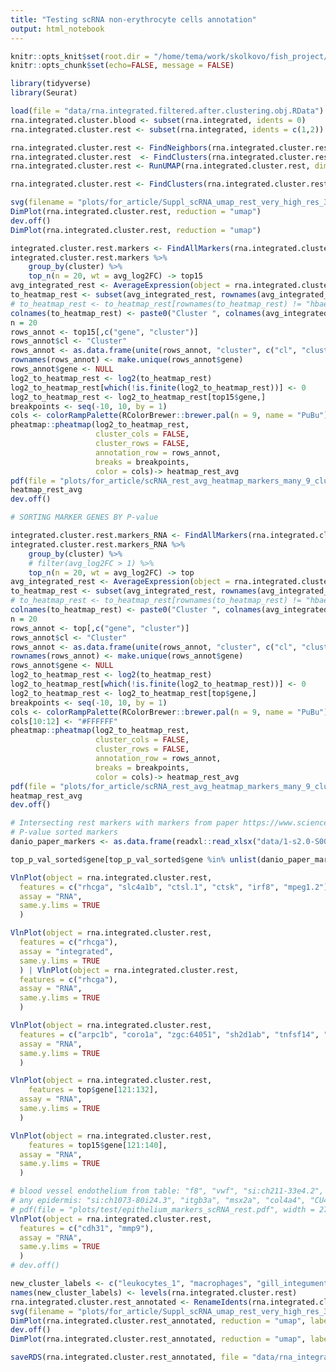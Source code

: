 ```yaml
---
title: "Testing scRNA non-erythrocyte cells annotation"
output: html_notebook
---
```



```r
knitr::opts_knit$set(root.dir = "/home/tema/work/skolkovo/fish_project/")
knitr::opts_chunk$set(echo=FALSE, message = FALSE)
```

```r
library(tidyverse)
library(Seurat)
```

```r
load(file = "data/rna.integrated.filtered.after.clustering.obj.RData")
rna.integrated.cluster.blood <- subset(rna.integrated, idents = 0)
rna.integrated.cluster.rest <- subset(rna.integrated, idents = c(1,2))
```

```r
rna.integrated.cluster.rest <- FindNeighbors(rna.integrated.cluster.rest, dims = 1:15)
rna.integrated.cluster.rest  <- FindClusters(rna.integrated.cluster.rest, resolution = 0.15)
rna.integrated.cluster.rest <- RunUMAP(rna.integrated.cluster.rest, dims = 1:15)

rna.integrated.cluster.rest <- FindClusters(rna.integrated.cluster.rest, resolution = 0.3)


```

```r
svg(filename = "plots/for_article/Suppl_scRNA_umap_rest_very_high_res_3.svg")
DimPlot(rna.integrated.cluster.rest, reduction = "umap")
dev.off()
DimPlot(rna.integrated.cluster.rest, reduction = "umap")
```

```r
integrated.cluster.rest.markers <- FindAllMarkers(rna.integrated.cluster.rest, only.pos = TRUE, min.pct = 0.25, logfc.threshold = 0.15)
integrated.cluster.rest.markers %>%
    group_by(cluster) %>%
    top_n(n = 20, wt = avg_log2FC) -> top15
avg_integrated_rest <- AverageExpression(object = rna.integrated.cluster.rest)[[2]]
to_heatmap_rest <- subset(avg_integrated_rest, rownames(avg_integrated_rest) %in% top15$gene)
# to_heatmap_rest <- to_heatmap_rest[rownames(to_heatmap_rest) != "hbae5",]
colnames(to_heatmap_rest) <- paste0("Cluster ", colnames(avg_integrated_rest))
n = 20
rows_annot <- top15[,c("gene", "cluster")]
rows_annot$cl <- "Cluster"
rows_annot <- as.data.frame(unite(rows_annot, "cluster", c("cl", "cluster"), sep = " "))
rownames(rows_annot) <- make.unique(rows_annot$gene)
rows_annot$gene <- NULL
log2_to_heatmap_rest <- log2(to_heatmap_rest)
log2_to_heatmap_rest[which(!is.finite(log2_to_heatmap_rest))] <- 0
log2_to_heatmap_rest <- log2_to_heatmap_rest[top15$gene,]
breakpoints <- seq(-10, 10, by = 1)
cols <- colorRampPalette(RColorBrewer::brewer.pal(n = 9, name = "PuBu"))(length(breakpoints))
pheatmap::pheatmap(log2_to_heatmap_rest, 
                   cluster_cols = FALSE, 
                   cluster_rows = FALSE, 
                   annotation_row = rows_annot,
                   breaks = breakpoints,
                   color = cols)-> heatmap_rest_avg
pdf(file = "plots/for_article/scRNA_rest_avg_heatmap_markers_many_9_clusters.pdf", height = 21)
heatmap_rest_avg
dev.off()

```

```r
# SORTING MARKER GENES BY P-value

integrated.cluster.rest.markers_RNA <- FindAllMarkers(rna.integrated.cluster.rest, only.pos = TRUE, min.pct = 0.25, logfc.threshold = 0.15, assay = "RNA")
integrated.cluster.rest.markers_RNA %>%
    group_by(cluster) %>%
    # filter(avg_log2FC > 1) %>% 
    top_n(n = 20, wt = avg_log2FC) -> top
avg_integrated_rest <- AverageExpression(object = rna.integrated.cluster.rest, assays = "RNA")[[1]]
to_heatmap_rest <- subset(avg_integrated_rest, rownames(avg_integrated_rest) %in% top$gene)
# to_heatmap_rest <- to_heatmap_rest[rownames(to_heatmap_rest) != "hbae5",]
colnames(to_heatmap_rest) <- paste0("Cluster ", colnames(avg_integrated_rest))
n = 20
rows_annot <- top[,c("gene", "cluster")]
rows_annot$cl <- "Cluster"
rows_annot <- as.data.frame(unite(rows_annot, "cluster", c("cl", "cluster"), sep = " "))
rownames(rows_annot) <- make.unique(rows_annot$gene)
rows_annot$gene <- NULL
log2_to_heatmap_rest <- log2(to_heatmap_rest)
log2_to_heatmap_rest[which(!is.finite(log2_to_heatmap_rest))] <- 0
log2_to_heatmap_rest <- log2_to_heatmap_rest[top$gene,]
breakpoints <- seq(-10, 10, by = 1)
cols <- colorRampPalette(RColorBrewer::brewer.pal(n = 9, name = "PuBu"))(length(breakpoints))
cols[10:12] <- "#FFFFFF"
pheatmap::pheatmap(log2_to_heatmap_rest, 
                   cluster_cols = FALSE, 
                   cluster_rows = FALSE, 
                   annotation_row = rows_annot,
                   breaks = breakpoints,
                   color = cols)-> heatmap_rest_avg
pdf(file = "plots/for_article/scRNA_rest_avg_heatmap_markers_many_9_clusters_ASSAY_RNA.pdf", height = 21)
heatmap_rest_avg
dev.off()

```

```r
# Intersecting rest markers with markers from paper https://www.sciencedirect.com/science/article/pii/S0012160619304919?via%3Dihub#appsec1
# P-value sorted markers
danio_paper_markers <- as.data.frame(readxl::read_xlsx("data/1-s2.0-S0012160619304919-mmc7.xlsx"))

top_p_val_sorted$gene[top_p_val_sorted$gene %in% unlist(danio_paper_markers[-1,9:24])]
```



```r
VlnPlot(object = rna.integrated.cluster.rest,
  features = c("rhcga", "slc4a1b", "ctsl.1", "ctsk", "irf8", "mpeg1.2"), 
  assay = "RNA", 
  same.y.lims = TRUE
  )
```

```r
VlnPlot(object = rna.integrated.cluster.rest,
  features = c("rhcga"), 
  assay = "integrated", 
  same.y.lims = TRUE
  ) | VlnPlot(object = rna.integrated.cluster.rest,
  features = c("rhcga"), 
  assay = "RNA", 
  same.y.lims = TRUE
  )
```

```r
VlnPlot(object = rna.integrated.cluster.rest,
  features = c("arpc1b", "coro1a", "zgc:64051", "sh2d1ab", "tnfsf14", "sftpbb"), 
  assay = "RNA", 
  same.y.lims = TRUE
  )
```

```r
VlnPlot(object = rna.integrated.cluster.rest,
    features = top$gene[121:132], 
  assay = "RNA", 
  same.y.lims = TRUE
  )
```

```r
VlnPlot(object = rna.integrated.cluster.rest,
    features = top15$gene[121:140], 
  assay = "RNA", 
  same.y.lims = TRUE
  )
```




```r
# blood vessel endothelium from table: "f8", "vwf", "si:ch211-33e4.2", "ccm2l", "ecscr", "flt1", "tie1", "sele", "clec14a", "gpr182", "myct1b", "gata5", "myct1a", "edn2", "pecam1", "si:ch211-145b13.6", "mrc1a", "lyve1b", "sele", "stab2", "CU927890.1", "gpr182", "rasip1", "stab1", "tie1", "myct1a", "tek", "scarf1", "si:ch211-33e4.2", "myct1b", "flt4", "clec14a", "notchl", "myct1b", "flt1", "pecam1", "si:ch211-33e4.2", "tie1", "ecscr", "myct1a", "scarf1", "rasip1", "ccm2l", "ushbp1", "micall2a", "arhgef9b", "clec14a", "f2rl2"
# any epidermis: "si:ch1073-80i24.3", "itgb3a", "msx2a", "col4a4", "CU469568.1", "cpz", "col5a3b", "lamb4", "si:ch211-241e1.3", "zgc:154006", "fgfbp1b", "olfm2b", "si:dkey-91f15.8", "myof", "col4a3", "wnt6b", "si:dkey-18p12.4", "itgb3a", "tlx1", "arhgef25b", "dkk1a", "def6c", "cyp26a1", "lrata", "adra1d", "col4a4", "si:ch211-213d14.2", "col4a3", "wnt6b", "adam28", "nkx2.7", "nkx2.3", "itih5", "bhlha9", "tspearb", "adamtsl7", "srpx2", "sp6", "glsl", "vcana", "msx2a", "hapln3", "hhipl2", "and3", "mxc", "dkk1a", "col4a3", "dlx2b", "shhb", "nkx3.3", "pitx1", "sp6", "shha", "foxa2", "ociad2", "inhbaa", "abi3b", "vgll4l", "pitx2", "nkx2.3", "afap1l1a", "frem2a", "tp63", "CABZ01024499.1", "zgc:136254", "adamtsl7", "zgc:173443", "si:ch211-167j6.4", "wnt5a", "bhlha9", "si:ch211-182p11.1", "mslna", "BX004816.1", "si:ch211-251f6.6", "and3", "si:ch73-181m17.1", "si:dkey-56e3.2", "sp6", "zgc:123217", "hhipl2", "si:ch211-76l23.4", "sod3b", "col17a1a", "plek2", "slc6a11a", "cxcl18a.1", "si:dkey-95h12.1", "si:dkey-119m7.8", "mmp30", "tkta", "cxl34b.11", "tnfsf10l4", "bgnb", "entpd3", "CABZ01068177.1", "BX855590.1", "zgc:100997", "ponzr4", "cdh26.2", "mxc", "CU459012.1", "si:ch211-153b23.4", "si:dkey-95h12.1", "ubap1la", "cers3a", "col28a1a", "si:ch211-241e1.3", "col17a1b", "si:ch211-264e16.1", "grk5", "jac10"
# pdf(file = "plots/test/epithelium_markers_scRNA_rest.pdf", width = 27, height = 35)
VlnPlot(object = rna.integrated.cluster.rest,
  features = c("cdh31", "mmp9"), 
  assay = "RNA", 
  same.y.lims = TRUE
  )
# dev.off() 
```


```r
new_cluster_labels <- c("leukocytes_1", "macrophages", "gill_integument", "low_quality", "neutrophils", "lymphocytes", "ionocytes", "epithelium", "leukocytes_2")
names(new_cluster_labels) <- levels(rna.integrated.cluster.rest)
rna.integrated.cluster.rest_annotated <- RenameIdents(rna.integrated.cluster.rest, new_cluster_labels)
svg(filename = "plots/for_article/Suppl_scRNA_umap_rest_very_high_res_3_ANNOTATED.svg")
DimPlot(rna.integrated.cluster.rest_annotated, reduction = "umap", label = TRUE, repel = TRUE)
dev.off()
DimPlot(rna.integrated.cluster.rest_annotated, reduction = "umap", label = TRUE, repel = TRUE)
```


```r
saveRDS(rna.integrated.cluster.rest_annotated, file = "data/rna_integrated_cluster_rest_annotated.RData")
```

